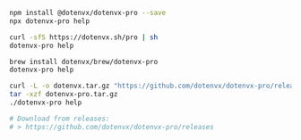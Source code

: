 <CodeGroup>

```bash {{ title: "Npm" }}
npm install @dotenvx/dotenvx-pro --save
npx dotenvx-pro help
```

```bash {{ title: "Curl" }}
curl -sfS https://dotenvx.sh/pro | sh
dotenvx-pro help
```

```bash {{ title: "Brew" }}
brew install dotenvx/brew/dotenvx-pro
dotenvx-pro help
```

```bash {{ title: "GitHub Releases" }}
curl -L -o dotenvx.tar.gz "https://github.com/dotenvx/dotenvx-pro/releases/latest/download/dotenvx-pro-$(uname -s)-$(uname -m).tar.gz"
tar -xzf dotenvx-pro.tar.gz
./dotenvx-pro help
```

```bash {{ title: "Windows" }}
# Download from releases:
# > https://github.com/dotenvx/dotenvx-pro/releases
```

</CodeGroup>
